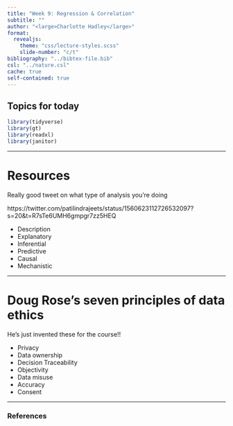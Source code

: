 ```yaml
---
title: "Week 9: Regression & Correlation"
subtitle: ""
author: "<large>Charlotte Hadley</large>"
format: 
  revealjs:
    theme: "css/lecture-styles.scss"
    slide-number: "c/t"
bibliography: "../bibtex-file.bib"
csl: "../nature.csl"
cache: true
self-contained: true
---
```


## Topics for today

```r
library(tidyverse)
library(gt)
library(readxl)
library(janitor)
```

---

# Resources

Really good tweet on what type of analysis you're doing

https://twitter.com/patilindrajeets/status/1560623112726532097?s=20&t=R7sTe6UMH6gmpgr7zz5HEQ

- Description
- Explanatory
- Inferential
- Predictive
- Causal
- Mechanistic

-----------

# Doug Rose's seven principles of data ethics

He's just invented these for the course!!

- Privacy
- Data ownership
- Decision Traceability
- Objectivity
- Data misuse
- Accuracy
- Consent

-----------

### References

::: {#refs}
:::

